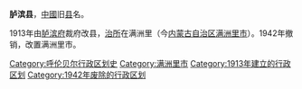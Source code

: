 '''胪滨县'''，[[中國|中國]]旧[[县|县]]名。

1913年由[[胪滨府|胪滨府]]裁府改县，[[行政中心|治所]]在满洲里（今[[内蒙古自治区|内蒙古自治区]][[满洲里市|满洲里市]]）。1942年撤销，改置满洲里市。

{{中华民国大陆时期行政区划小作品}}

{{DEFAULTSORT:L}}

[[Category:呼伦贝尔行政区划史|Category:呼伦贝尔行政区划史]]
[[Category:满洲里市|Category:满洲里市]]
[[Category:1913年建立的行政区划|Category:1913年建立的行政区划]]
[[Category:1942年废除的行政区划|Category:1942年废除的行政区划]]